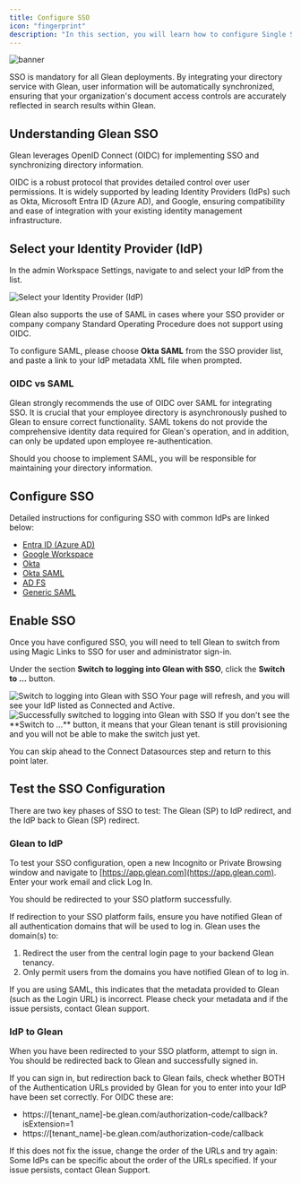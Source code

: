```yaml
---
title: Configure SSO
icon: "fingerprint"
description: "In this section, you will learn how to configure Single Sign-On (SSO) to provide seamless and secure employee access to Glean"
---
```



![banner](/images/get-started/sso-banner.webp)

SSO is mandatory for all Glean deployments. By integrating your directory service with Glean, user information will be automatically synchronized, ensuring that your organization's document access controls are accurately reflected in search results within Glean.


## Understanding Glean SSO

Glean leverages OpenID Connect (OIDC) for implementing SSO and synchronizing directory information.

OIDC is a robust protocol that provides detailed control over user permissions. It is widely supported by leading Identity Providers (IdPs) such as Okta, Microsoft Entra ID (Azure AD), and Google, ensuring compatibility and ease of integration with your existing identity management infrastructure.


## Select your Identity Provider (IdP)

In the admin Workspace Settings, navigate to <SettingsAuthentication /> and select your IdP from the list.

<Frame caption="Select your Identity Provider (IdP)">
    <img src="/images/get-started/sso-select-idp.webp" alt="Select your Identity Provider (IdP)" />
</Frame>

Glean also supports the use of SAML in cases where your SSO provider or company company Standard Operating Procedure does not support using OIDC.

To configure SAML, please choose **Okta SAML** from the SSO provider list, and paste a link to your IdP metadata XML file when prompted.


### OIDC vs SAML

Glean strongly recommends the use of OIDC over SAML for integrating SSO. It is crucial that your employee directory is asynchronously pushed to Glean to ensure correct functionality. SAML tokens do not provide the comprehensive identity data required for Glean's operation, and in addition, can only be updated upon employee re-authentication.

Should you choose to implement SAML, you will be responsible for maintaining your directory information.


## Configure SSO

Detailed instructions for configuring SSO with common IdPs are linked below:

- [Entra ID (Azure AD)](https://example.com)
- [Google Workspace](https://example.com)
- [Okta](https://example.com)
- [Okta SAML](https://example.com)
- [AD FS](https://example.com)
- [Generic SAML](https://example.com)

## Enable SSO

Once you have configured SSO, you will need to tell Glean to switch from using Magic Links to SSO for user and administrator sign-in.

Under the section **Switch to logging into Glean with SSO**, click the **Switch to ...** button.

<Frame caption="Switch to logging into Glean with SSO">
    <img src="/images/get-started/sso-switch-sso.webp" alt="Switch to logging into Glean with SSO" />
</Frame>

<Check>
Your page will refresh, and you will see your IdP listed as Connected and Active.
</Check>

<Frame caption="Successfully switched to logging into Glean with SSO">
    <img src="/images/get-started/sso-success.webp" alt="Successfully switched to logging into Glean with SSO" />
</Frame>

<Note>
If you don't see the **Switch to ...** button, it means that your Glean tenant is still provisioning and you will not be able to make the switch just yet.

You can skip ahead to the Connect Datasources step and return to this point later.
</Note>


## Test the SSO Configuration

There are two key phases of SSO to test: The Glean (SP) to IdP redirect, and the IdP back to Glean (SP) redirect.

### Glean to IdP

To test your SSO configuration, open a new Incognito or Private Browsing window and navigate to [https://app.glean.com](https://app.glean.com). Enter your work email and click Log In.

You should be redirected to your SSO platform successfully.

<Warning>
If redirection to your SSO platform fails, ensure you have notified Glean of all authentication domains that will be used to log in. Glean uses the domain(s) to:

1. Redirect the user from the central login page to your backend Glean tenancy.
2. Only permit users from the domains you have notified Glean of to log in.

If you are using SAML, this indicates that the metadata provided to Glean (such as the Login URL) is incorrect. Please check your metadata and if the issue persists, contact Glean support.
</Warning>


### IdP to Glean

When you have been redirected to your SSO platform, attempt to sign in. You should be redirected back to Glean and successfully signed in.

<Warning>
If you can sign in, but redirection back to Glean fails, check whether BOTH of the Authentication URLs provided by Glean for you to enter into your IdP have been set correctly. For OIDC these are:

* https://[tenant_name]-be.glean.com/authorization-code/callback?isExtension=1
* https://[tenant_name]-be.glean.com/authorization-code/callback

If this does not fix the issue, change the order of the URLs and try again: Some IdPs can be specific about the order of the URLs specified. If your issue persists, contact Glean Support.
</Warning>

